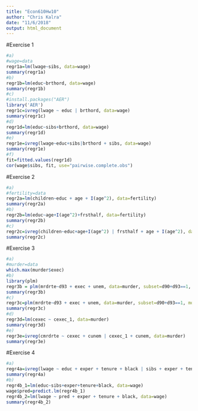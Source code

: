 ```yaml
---
title: "Econ610Hw10"
author: "Chris Kalra"
date: "11/6/2018"
output: html_document
---
```


#Exercise 1
```r
#a)
#wage=data
regr1a=lm(lwage~sibs, data=wage)
summary(regr1a)
#b)
regr1b=lm(educ~brthord, data=wage)
summary(regr1b)
#c)
#install.packages("AER")
library('AER')
regr1c=ivreg(lwage ~ educ | brthord, data=wage)
summary(regr1c)
#d)
regr1d=lm(educ~sibs+brthord, data=wage)
summary(regr1d)
#e)
regr1e=ivreg(lwage~educ+sibs|brthord + sibs, data=wage)
summary(regr1e)
#f)
fit=fitted.values(regr1d)
cor(wage$sibs, fit, use="pairwise.complete.obs")
```

#Exercise 2
```r
#a)
#fertility=data
regr2a=lm(children~educ + age + I(age^2), data=fertility)
summary(regr2a)
#b)
regr2b=lm(educ~age+I(age^2)+frsthalf, data=fertility)
summary(regr2b)
#c)
regr2c=ivreg(children~educ+age+I(age^2) | frsthalf + age + I(age^2), data=fertility)
summary(regr2c)
```

#Exercise 3
```r
#a)
#murder=data
which.max(murder$exec)
#b)
library(plm)
regr3b = plm(mrdrte~d93 + exec + unem, data=murder, subset=d90+d93==1, model='pooling', index=c("id", "year"))
summary(regr3b)
#c)
regr3c=plm(mrdrte~d93 + exec + unem, data=murder, subset=d90+d93==1, model='within', index=c("id", "year"))
summary(regr3c)
#d)
regr3d=lm(cexec ~ cexec_1, data=murder)
summary(regr3d)
#e)
regr3e=ivreg(cmrdrte ~ cexec + cunem | cexec_1 + cunem, data=murder)
summary(regr3e)
```

#Exercise 4
```r
#a)
regr4a=ivreg(lwage ~ educ + exper + tenure + black | sibs + exper + tenure + black, data=wage)
summary(regr4a)
#b)
regr4b_1=lm(educ~sibs+exper+tenure+black, data=wage)
wage$pred=predict.lm(regr4b_1)
regr4b_2=lm(lwage ~ pred + exper + tenure + black, data=wage)
summary(regr4b_2)
```

